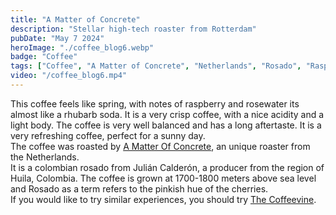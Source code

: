 ```yaml
---
title: "A Matter of Concrete"
description: "Stellar high-tech roaster from Rotterdam"
pubDate: "May 7 2024"
heroImage: "./coffee_blog6.webp"
badge: "Coffee"
tags: ["Coffee", "A Matter of Concrete", "Netherlands", "Rosado", "Raspberry", "Rose", "Crisp"]
video: "/coffee_blog6.mp4"
---
```


This coffee feels like spring, with notes of raspberry and rosewater its almost like a rhubarb soda. It is a very crisp coffee, with a nice acidity and a light body.
The coffee is very well balanced and has a long aftertaste. It is a very refreshing coffee, perfect for a sunny day.
<br />
The coffee was roasted by [A Matter Of Concrete](https://amatterofconcrete.com/), an unique roaster from the Netherlands.
<br />
It is a colombian rosado from Julián Calderón, a producer from the region of Huila, Colombia. The coffee is grown at 1700-1800 meters above sea level and Rosado as a term refers to the pinkish hue of the cherries.
<br />
If you would like to try similar experiences, you should try [The Coffeevine](https://thecoffeevine.com/).
